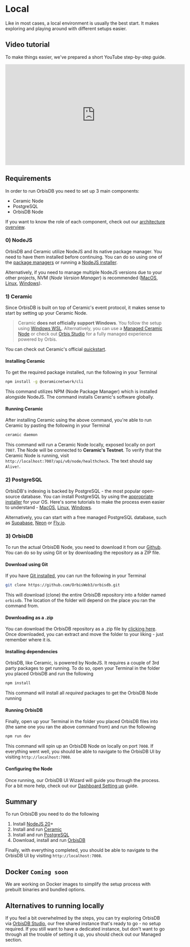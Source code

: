 # Local

Like in most cases, a local environment is usually the best start. It makes exploring and playing
around with different setups easier.

## Video tutorial

To make things easier, we've prepared a short YouTube step-by-step guide.

<iframe
  style={{ marginTop: "1rem" }}
  width="560"
  height="315"
  src="https://www.youtube-nocookie.com/embed/8embizFvI-U?si=24QPmNJy1iPg4H39"
  title="OrbisDB local setup tutorial"
  frameBorder="0"
  allow="accelerometer; autoplay; clipboard-write; encrypted-media; gyroscope; picture-in-picture; web-share"
  referrerPolicy="strict-origin-when-cross-origin"
  allowFullScreen
></iframe>

## Requirements

In order to run OrbisDB you need to set up 3 main components:

- Ceramic Node
- PostgreSQL
- OrbisDB Node

If you want to know the role of each component, check out our
[architecture overview](/databases/orbisdb-introduction/architecture).

### 0) NodeJS

OrbisDB and Ceramic utilize NodeJS and its native package manager. You need to have them installed
before continuing. You can do so using one of the
[package managers](https://nodejs.org/en/download/package-manager) or running a
[NodeJS installer](https://nodejs.org/en/download/prebuilt-installer).

Alternatively, if you need to manage multiple NodeJS versions due to your other projects, NVM (_Node
Version Manager_) is recommended ([MacOS](https://github.com/nvm-sh/nvm),
[Linux](https://github.com/nvm-sh/nvm), [Windows](https://github.com/coreybutler/nvm-windows)).

### 1) Ceramic

Since OrbisDB is built on top of Ceramic's event protocol, it makes sense to start by setting up
your Ceramic Node.

> Ceramic **does not officially support Windows**. You follow the setup using
> [Windows WSL](https://canonical-ubuntu-wsl.readthedocs-hosted.com/en/latest/guides/install-ubuntu-wsl2/).
> Alternatively, you can use a [Managed Ceramic Node](/databases/orbisdb-setting-up/managed-studio)
> or check out [Orbis Studio](/databases/orbisdb-setting-up/managed-studio) for a fully managed
> experience powered by Orbis.

You can check out Ceramic's official
[quickstart](https://developers.ceramic.network/docs/protocol/js-ceramic/guides/ceramic-nodes/running-locally).

#### Installing Ceramic

To get the required package installed, run the following in your Terminal

```bash
npm install -g @ceramicnetwork/cli
```

This command utilizes NPM (Node Package Manager) which is installed alongside NodeJS. The command
installs Ceramic's software globally.

#### Running Ceramic

After installing Ceramic using the above command, you're able to run Ceramic by pasting the
following in your Terminal

```bash
ceramic daemon
```

This command will run a Ceramic Node locally, exposed locally on port `7007`. The Node will be
connected to **Ceramic's Testnet**. To verify that the Ceramic Node is running, visit
`http://localhost:7007/api/v0/node/healthcheck`. The text should say `Alive!`.

### 2) PostgreSQL

OrbisDB's indexing is backed by PostgreSQL - the most popular open-source database. You can install
PostgreSQL by using the
[appropriate installer](https://www.enterprisedb.com/downloads/postgres-postgresql-downloads) for
your OS. Here's some tutorials to make the process even easier to understand -
[MacOS](https://www.postgresqltutorial.com/postgresql-getting-started/install-postgresql-macos/),
[Linux](https://www.postgresqltutorial.com/postgresql-getting-started/install-postgresql-linux/),
[Windows](https://www.postgresqltutorial.com/postgresql-getting-started/install-postgresql/).

Alternatively, you can start with a free managed PostgreSQL database, such as
[Supabase](https://supabase.com/), [Neon](https://neon.tech/) or [Fly.io](https://fly.io/).

### 3) OrbisDB

To run the actual OrbisDB Node, you need to download it from our
[Github](https://github.com/OrbisWeb3/orbisdb). You can do so by using Git or by downloading the
repository as a ZIP file.

#### Download using Git

If you have [Git installed](https://git-scm.com/downloads), you can run the following in your
Terminal

```bash
git clone https://github.com/OrbisWeb3/orbisdb.git
```

This will download (clone) the entire OrbisDB repository into a folder named `orbisdb`. The location
of the folder will depend on the place you ran the command from.

#### Downloading as a .zip

You can download the OrbisDB repository as a .zip file by
[clicking here](https://github.com/OrbisWeb3/orbisdb/archive/refs/heads/master.zip). Once
downloaded, you can extract and move the folder to your liking - just remember where it is.

#### Installing dependencies

OrbisDB, like Ceramic, is powered by NodeJS. It requires a couple of 3rd party packages to get
running. To do so, open your Terminal in the folder you placed OrbisDB and run the following

```bash
npm install
```

This command will install all _required_ packages to get the OrbisDB Node running

#### Running OrbisDB

Finally, open up your Terminal in the folder you placed OrbisDB files into (the same one you ran the
above command from) and run the following

```bash
npm run dev
```

This command will spin up an OrbisDB Node on locally on port `7008`. If everything went well, you
should be able to navigate to the OrbisDB UI by visiting `http://localhost:7008`.

#### Configuring the Node

Once running, our OrbisDB UI Wizard will guide you through the process. For a bit more help, check
out our [Dashboard Setting up](/databases/orbisdb-dashboard-reference) guide.

## Summary

To run OrbisDB you need to do the following

1. Install [NodeJS 20](https://nodejs.org/en/download/prebuilt-installer)+
2. Install and run
   [Ceramic](https://developers.ceramic.network/docs/protocol/js-ceramic/guides/ceramic-nodes/running-locally)
3. Install and run
   [PostgreSQL](https://www.enterprisedb.com/downloads/postgres-postgresql-downloads)
4. Download, install and run [OrbisDB](https://github.com/OrbisWeb3/orbisdb)

Finally, with everything completed, you should be able to navigate to the OrbisDB UI by visiting
`http://localhost:7008`.

## Docker **`Coming soon`**

We are working on Docker images to simplify the setup process with prebuilt binaries and bundled
options.

## Alternatives to running locally

If you feel a bit overwhelmed by the steps, you can try exploring OrbisDB via
[OrbisDB Studio](/databases/orbisdb-setting-up/managed-studio), our free shared instance that's
ready to go - no setup required. If you still want to have a dedicated instance, but don't want to
go through all the trouble of setting it up, you should check out our Managed section.
